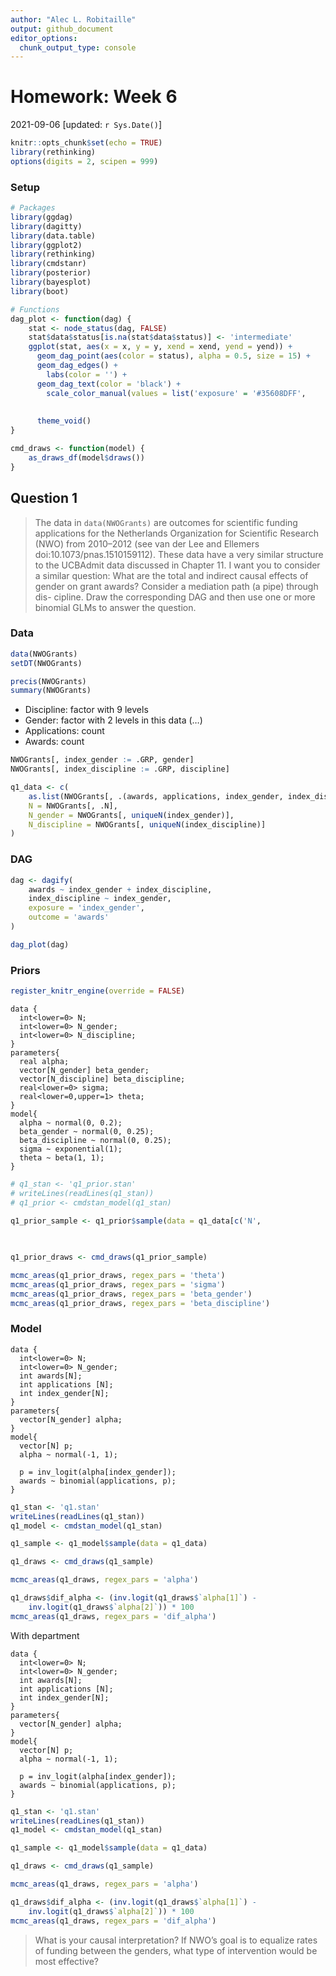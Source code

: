 ```yaml
---
author: "Alec L. Robitaille"
output: github_document
editor_options: 
  chunk_output_type: console
---
```


# Homework: Week 6
2021-09-06 [updated: `r Sys.Date()`]

```r
knitr::opts_chunk$set(echo = TRUE)
library(rethinking)
options(digits = 2, scipen = 999)
```

### Setup

```r
# Packages
library(ggdag)
library(dagitty)
library(data.table)
library(ggplot2)
library(rethinking)
library(cmdstanr)
library(posterior)
library(bayesplot)
library(boot)

# Functions
dag_plot <- function(dag) {
	stat <- node_status(dag, FALSE)
	stat$data$status[is.na(stat$data$status)] <- 'intermediate'
	ggplot(stat, aes(x = x, y = y, xend = xend, yend = yend)) +
	  geom_dag_point(aes(color = status), alpha = 0.5, size = 15) +
	  geom_dag_edges() +
		labs(color = '') + 
	  geom_dag_text(color = 'black') +
		scale_color_manual(values = list('exposure' = '#35608DFF',
																		 'outcome' = '#22A884FF',
																		 'intermediate' = 'grey50')) + 
	  theme_void()
}

cmd_draws <- function(model) {
	as_draws_df(model$draws())
}
```

## Question 1

> The data in `data(NWOGrants)` are outcomes for scientific funding applications
for the Netherlands Organization for Scientific Research (NWO) from 2010–2012
(see van der Lee and Ellemers doi:10.1073/pnas.1510159112). These data have a
very similar structure to the UCBAdmit data discussed in Chapter 11. I want you
to consider a similar question: What are the total and indirect causal effects
of gender on grant awards? Consider a mediation path (a pipe) through dis-
cipline. Draw the corresponding DAG and then use one or more binomial GLMs to
answer the question.


### Data

```r
data(NWOGrants)
setDT(NWOGrants)

precis(NWOGrants)
summary(NWOGrants)
```

* Discipline: factor with 9 levels
* Gender: factor with 2 levels in this data (...)
* Applications: count
* Awards: count


```r
NWOGrants[, index_gender := .GRP, gender]
NWOGrants[, index_discipline := .GRP, discipline]

q1_data <- c(
	as.list(NWOGrants[, .(awards, applications, index_gender, index_discipline)]),
	N = NWOGrants[, .N],
	N_gender = NWOGrants[, uniqueN(index_gender)],
	N_discipline = NWOGrants[, uniqueN(index_discipline)]
)
```

### DAG
```r
dag <- dagify(
	awards ~ index_gender + index_discipline,
	index_discipline ~ index_gender,
	exposure = 'index_gender',
	outcome = 'awards'
)

dag_plot(dag)
```

### Priors
```r
register_knitr_engine(override = FALSE)
```

```cmdstan
data {
  int<lower=0> N;
  int<lower=0> N_gender;
  int<lower=0> N_discipline;
}
parameters{
  real alpha;
  vector[N_gender] beta_gender;
  vector[N_discipline] beta_discipline;
  real<lower=0> sigma;
  real<lower=0,upper=1> theta;
}
model{
  alpha ~ normal(0, 0.2);
  beta_gender ~ normal(0, 0.25);
  beta_discipline ~ normal(0, 0.25);
  sigma ~ exponential(1);
  theta ~ beta(1, 1);
}
```

```r
# q1_stan <- 'q1_prior.stan'
# writeLines(readLines(q1_stan))
# q1_prior <- cmdstan_model(q1_stan)

q1_prior_sample <- q1_prior$sample(data = q1_data[c('N',
																										'N_gender',
																										'N_discipline')])

q1_prior_draws <- cmd_draws(q1_prior_sample)

mcmc_areas(q1_prior_draws, regex_pars = 'theta')
mcmc_areas(q1_prior_draws, regex_pars = 'sigma')
mcmc_areas(q1_prior_draws, regex_pars = 'beta_gender')
mcmc_areas(q1_prior_draws, regex_pars = 'beta_discipline')
```

### Model
```cmdstan
data {
  int<lower=0> N;
  int<lower=0> N_gender;
  int awards[N];
  int applications [N];
  int index_gender[N];
}
parameters{
  vector[N_gender] alpha;
}
model{
  vector[N] p;
  alpha ~ normal(-1, 1);

  p = inv_logit(alpha[index_gender]);
  awards ~ binomial(applications, p);
}
```

```r
q1_stan <- 'q1.stan'
writeLines(readLines(q1_stan))
q1_model <- cmdstan_model(q1_stan)

q1_sample <- q1_model$sample(data = q1_data)

q1_draws <- cmd_draws(q1_sample)

mcmc_areas(q1_draws, regex_pars = 'alpha')

q1_draws$dif_alpha <- (inv.logit(q1_draws$`alpha[1]`) -
	inv.logit(q1_draws$`alpha[2]`)) * 100
mcmc_areas(q1_draws, regex_pars = 'dif_alpha')
```

With department

```cmdstan
data {
  int<lower=0> N;
  int<lower=0> N_gender;
  int awards[N];
  int applications [N];
  int index_gender[N];
}
parameters{
  vector[N_gender] alpha;
}
model{
  vector[N] p;
  alpha ~ normal(-1, 1);

  p = inv_logit(alpha[index_gender]);
  awards ~ binomial(applications, p);
}
```

```r
q1_stan <- 'q1.stan'
writeLines(readLines(q1_stan))
q1_model <- cmdstan_model(q1_stan)

q1_sample <- q1_model$sample(data = q1_data)

q1_draws <- cmd_draws(q1_sample)

mcmc_areas(q1_draws, regex_pars = 'alpha')

q1_draws$dif_alpha <- (inv.logit(q1_draws$`alpha[1]`) -
	inv.logit(q1_draws$`alpha[2]`)) * 100
mcmc_areas(q1_draws, regex_pars = 'dif_alpha')
```

> What is your causal interpretation? If NWO’s goal is to equalize rates of
funding between the genders, what type of intervention would be most effective?

